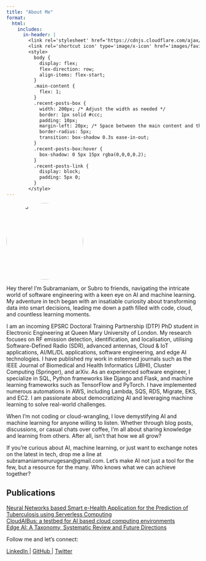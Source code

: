 ```yaml
---
title: "About Me"
format:
  html:
    includes:
      in-header: |
        <link rel='stylesheet' href='https://cdnjs.cloudflare.com/ajax/libs/font-awesome/6.0.0-beta3/css/all.min.css'>
        <link rel='shortcut icon' type='image/x-icon' href='images/favicon.ico'>
        <style>
          body {
            display: flex;
            flex-direction: row;
            align-items: flex-start;
          }
          .main-content {
            flex: 1;
          }
          .recent-posts-box {
            width: 200px; /* Adjust the width as needed */
            border: 1px solid #ccc;
            padding: 10px;
            margin-left: 20px; /* Space between the main content and the sidebar */
            border-radius: 5px;
            transition: box-shadow 0.3s ease-in-out;
          }
          .recent-posts-box:hover {
            box-shadow: 0 5px 15px rgba(0,0,0,0.2);
          }
          .recent-posts-link {
            display: block;
            padding: 5px 0;
          }
        </style>
---
```




<img src="images/profile.png" alt="Subro" style="width: 200px; height: auto; border-radius: 50%;" class="profile-photo" />




Hey there! I'm Subramaniam, or Subro to friends, navigating the intricate world of software engineering with a keen eye on AI and machine learning. My adventure in tech began with an insatiable curiosity about transforming data into smart decisions, leading me down a path filled with code, cloud, and countless learning moments.

 I am an incoming EPSRC Doctoral Training Partnership (DTP) PhD student in Electronic Engineering at Queen Mary University of London. My research focuses on RF emission detection, identification, and localisation, utilising Software-Defined Radio (SDR), advanced antennas, Cloud & IoT applications, AI/ML/DL applications, software engineering, and edge AI technologies. I have published my work in esteemed journals such as the IEEE Journal of Biomedical and Health Informatics (JBHI), Cluster Computing (Springer), and arXiv. As an experienced software engineer, I specialize in SQL, Python frameworks like Django and Flask, and machine learning frameworks such as TensorFlow and PyTorch. I have implemented numerous automations in AWS, including Lambda, SQS, RDS, Migrate, EKS, and EC2. I am passionate about democratizing AI and leveraging machine learning to solve real-world challenges. 

When I'm not coding or cloud-wrangling, I love demystifying AI and machine learning for anyone willing to listen. Whether through blog posts, discussions, or casual chats over coffee, I'm all about sharing knowledge and learning from others. After all, isn't that how we all grow?

If you're curious about AI, machine learning, or just want to exchange notes on the latest in tech, drop me a line at subramaniamsmurugesan@gmail.com. Let's make AI not just a tool for the few, but a resource for the many. Who knows what we can achieve together?

<!-- Recent Posts Section -->



##  Publications


<div class="recent-posts-box">
  
  <a href="https://ieeexplore.ieee.org/abstract/document/10440418" class="recent-posts-link">Neural Networks based Smart e-Health Application for the Prediction of Tuberculosis using Serverless Computing</a></div>
  <div class="recent-posts-box">
  <a href="https://link.springer.com/article/10.1007/s10586-024-04562-9" class="recent-posts-link">CloudAIBus: a testbed for AI based cloud computing environments</a></div>
  <div class="recent-posts-box">
  <a href="https://arxiv.org/abs/2407.04053" class="recent-posts-link">Edge AI: A Taxonomy, Systematic Review and Future Directions</a></div>


Follow me and let's connect:

<a href="https://www.linkedin.com/in/subramaniam-s-m/" target="_blank" title="LinkedIn">
    <i class="fab fa-linkedin"></i> LinkedIn
</a> | 
<a href="https://github.com/Subramaniam-dot" target="_blank" title="GitHub">
    <i class="fab fa-github"></i> GitHub
</a> | 
<a href="https://twitter.com/rocketguy223" target="_blank" title="Twitter">
    <i class="fab fa-twitter"></i> Twitter
</a>
